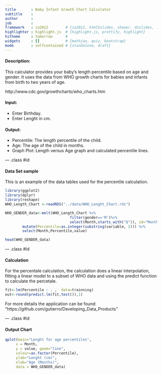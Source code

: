 ```yaml
---
title       : Baby Infant Growth Chart Calculator
subtitle    : 
author      : 
job         : 
framework   : io2012        # {io2012, html5slides, shower, dzslides, ...}
highlighter : highlight.js  # {highlight.js, prettify, highlight}
hitheme     : tomorrow      # 
widgets     : []            # {mathjax, quiz, bootstrap}
mode        : selfcontained # {standalone, draft}
---
```



#### Description:

This calculator provides your baby's length percentile based on age and gender.
It uses the data from WHO growth charts for babies and infants from birth to two years of age.

http://www.cdc.gov/growthcharts/who_charts.htm
 

#### Input:       
* Enter Birthday.
* Enter Lenght in cm.

#### Output:
* Percentile: The length percentile of the child.
* Age: The age of the child in months.
* Graph Plot: Length versus Age graph and calculated percentile lines.

--- .class #id 

#### Data Set sample

This is an example of the data tables used for the percentile calculation.

```r
library(ggplot2)
library(dplyr)
library(reshape)
WHO_Length_Chart <-readRDS("../data/WHO_Lenght_Chart.rds")

WHO_GENDER_data<-melt(WHO_Length_Chart %>% 
                              filter(gender=='M')%>% 
                              select(Month,starts_with("Q")), id="Month")%>% 
        mutate(Percentile=as.integer(substring(variable, 2))) %>% 
        select(Month,Percentile,value)

```

```r
head(WHO_GENDER_data)
```


--- .class #id 

#### Calculation

For the percentale calculation, the calculation does a linear interpolation, fitting a linear model to a subset of WHO data and using the predict function to calculate the percetale.

```r

fit<-lm(Percentile ~ . ,  data=trainning) 
out<-round(predict.lm(fit,test()),1)

```

For more details the application can be found: 
"https://github.com/gutierro/Developing_Data_Products"

--- .class #id

#### Output Chart
```r

qplot(main="Lenght for age percentiles",
     x = Month, 
     y = value, geom="line",
     colour=as.factor(Percentile),
     ylab="Lenght (cm)",
     xlab="Age (Months)",
     data = WHO_GENDER_data)

```


